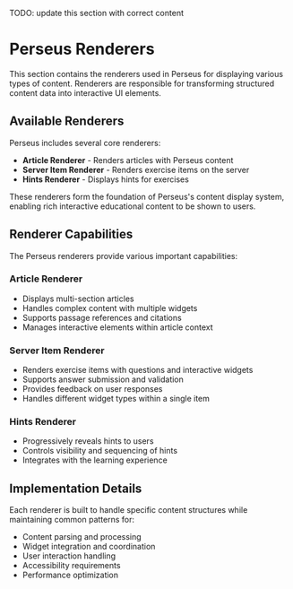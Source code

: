 
<Meta title="Renderers/Overview" />

TODO: update this section with correct content

# Perseus Renderers

This section contains the renderers used in Perseus for displaying various types of content. Renderers are responsible for transforming structured content data into interactive UI elements.

## Available Renderers

Perseus includes several core renderers:

- **Article Renderer** - Renders articles with Perseus content
- **Server Item Renderer** - Renders exercise items on the server
- **Hints Renderer** - Displays hints for exercises

These renderers form the foundation of Perseus's content display system, enabling rich interactive educational content to be shown to users.

## Renderer Capabilities

The Perseus renderers provide various important capabilities:

### Article Renderer
- Displays multi-section articles
- Handles complex content with multiple widgets
- Supports passage references and citations
- Manages interactive elements within article context

### Server Item Renderer
- Renders exercise items with questions and interactive widgets
- Supports answer submission and validation
- Provides feedback on user responses
- Handles different widget types within a single item

### Hints Renderer
- Progressively reveals hints to users
- Controls visibility and sequencing of hints
- Integrates with the learning experience

## Implementation Details

Each renderer is built to handle specific content structures while maintaining common patterns for:

- Content parsing and processing
- Widget integration and coordination
- User interaction handling
- Accessibility requirements
- Performance optimization
